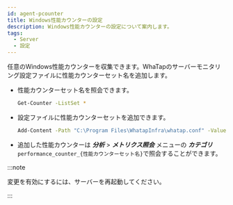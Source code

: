 ```yaml
---
id: agent-pcounter
title: Windows性能カウンターの設定
description: Windows性能カウンターの設定について案内します。
tags:
  - Server
  - 設定
---
```


任意のWindows性能カウンターを収集できます。WhaTapのサーバーモニタリング設定ファイルに性能カウンターセット名を追加します。 

-   性能カウンターセット名を照会できます。
    ```bash title='Windows Powershell'
    Get-Counter -ListSet *
    ```

-   設定ファイルに性能カウンターセットを追加できます。
    ```bash title='Windows Powershell'
    Add-Content -Path "C:\Program Files\WhatapInfra\whatap.conf" -Value "performance.counter.$(Get-Date -uformat %s)=照会する性能カウンターセット名"
    ```

-   追加した性能カウンターは **_分析_** > **_メトリクス照会_** メニューの **_カテゴリ_** `performance_counter_{性能カウンターセット名}`で照会することができます。

:::note

変更を有効にするには、サーバーを再起動してください。

:::
